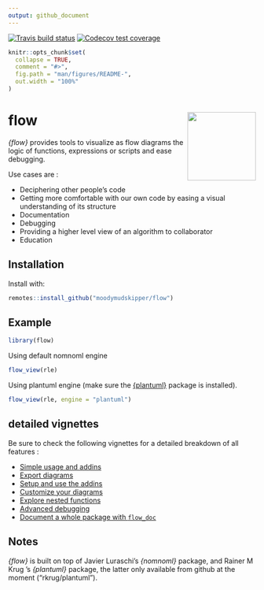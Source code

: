 ```yaml
---
output: github_document
---
```


<!-- badges: start -->
[![Travis build status](https://travis-ci.org/moodymudskipper/flow.svg?branch=master)](https://travis-ci.org/moodymudskipper/flow)
[![Codecov test coverage](https://codecov.io/gh/moodymudskipper/flow/branch/master/graph/badge.svg)](https://codecov.io/gh/moodymudskipper/flow?branch=master)
<!-- badges: end -->


```r
knitr::opts_chunk$set(
  collapse = TRUE,
  comment = "#>",
  fig.path = "man/figures/README-",
  out.width = "100%"
)
```

# flow <img src='man/figures/logo.png' align="right" height="139" />

*{flow}* provides tools to visualize as flow diagrams the logic of functions, 
expressions or scripts and ease debugging.

Use cases are : 

* Deciphering other people's code
* Getting more comfortable with our own code by easing a visual understanding of its structure
* Documentation
* Debugging
* Providing a higher level view of an algorithm to collaborator
* Education

## Installation

Install with:

``` r
remotes::install_github("moodymudskipper/flow")
```
## Example

```r
library(flow)
```

Using default nomnoml engine

```r
flow_view(rle)
```

Using plantuml engine (make sure the [{plantuml}](https://github.com/rkrug/plantuml) package is installed).

```r
flow_view(rle, engine = "plantuml")
```

## detailed vignettes

Be sure to check the following vignettes for a detailed breakdown of all features : 

* [Simple usage and addins](articles/V01_simple_usage.html)
* [Export diagrams](articles/V02_export_diagrams.html)
* [Setup and use the addins](articles/V03_addins.html)
* [Customize your diagrams](articles/V04_customize.html)
* [Explore nested functions](articles/V05_nested_functions.html)
* [Advanced debugging](articles/V06_advanced_debugging.html)
* [Document a whole package with `flow_doc`](articles/V07_flow_doc.html)

## Notes

*{flow}* is built on top of Javier Luraschi's *{nomnoml}* package, and 
Rainer M Krug 's *{plantuml}* package, the latter only available from github
at the moment ("rkrug/plantuml").
